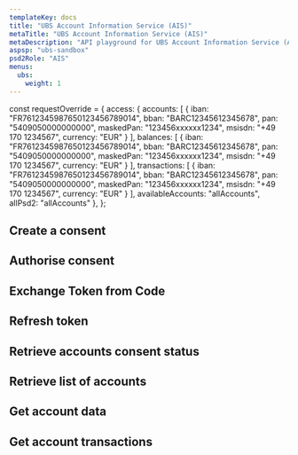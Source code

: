 ```yaml
---
templateKey: docs
title: "UBS Account Information Service (AIS)"
metaTitle: "UBS Account Information Service (AIS)"
metaDescription: "API playground for UBS Account Information Service (AIS)"
aspsp: "ubs-sandbox"
psd2Role: "AIS"
menus:
  ubs: 
    weight: 1
---
```




const requestOverride = {
access: {
            accounts: [
              {
                iban: "FR7612345987650123456789014",
                bban: "BARC12345612345678",
                pan: "5409050000000000",
                maskedPan: "123456xxxxxx1234",
                msisdn: "+49 170 1234567",
                currency: "EUR"
              }
            ],
            balances: [
              {
                iban: "FR7612345987650123456789014",
                bban: "BARC12345612345678",
                pan: "5409050000000000",
                maskedPan: "123456xxxxxx1234",
                msisdn: "+49 170 1234567",
                currency: "EUR"
              }
            ],
            transactions: [
              {
                iban: "FR7612345987650123456789014",
                bban: "BARC12345612345678",
                pan: "5409050000000000",
                maskedPan: "123456xxxxxx1234",
                msisdn: "+49 170 1234567",
                currency: "EUR"
              }
            ],
            availableAccounts: "allAccounts",
            allPsd2: "allAccounts"
          },
          };




  <step>

  ## Create a consent

  <StepCreateAccountConsent requestOverride={requestOverride} />
  </step>
<step>

  ## Authorise consent

  <AuthoriseStep/>
</step>
<step>

  ## Exchange Token from Code

  <CreateToken/>
</step>
<step>

  ## Refresh token

  <RefreshToken/>
  </step>
  <step>

  ## Retrieve accounts consent status

  <AccountConsentStatus/>
  </step>
  <step>

  ## Retrieve list of accounts

  <StepAccounts/>
  </step>
  <step>

  ## Get account data

  <StepAccount/>
  </step>
  <step>

  ## Get account transactions

  <StepTransactions/>
  </step>

